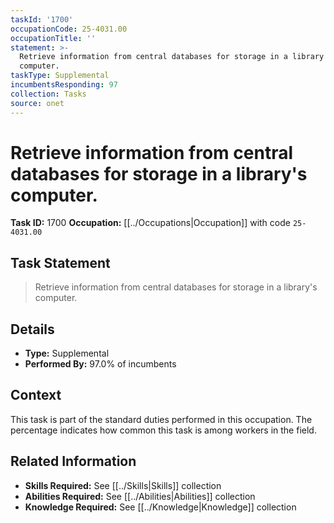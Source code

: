 ```yaml
---
taskId: '1700'
occupationCode: 25-4031.00
occupationTitle: ''
statement: >-
  Retrieve information from central databases for storage in a library's
  computer.
taskType: Supplemental
incumbentsResponding: 97
collection: Tasks
source: onet
---
```

# Retrieve information from central databases for storage in a library's computer.

**Task ID:** 1700
**Occupation:** [[../Occupations|Occupation]] with code `25-4031.00`

## Task Statement

> Retrieve information from central databases for storage in a library's computer.

## Details

- **Type:** Supplemental
- **Performed By:** 97.0% of incumbents

## Context

This task is part of the standard duties performed in this occupation. The percentage indicates how common this task is among workers in the field.

## Related Information

- **Skills Required:** See [[../Skills|Skills]] collection
- **Abilities Required:** See [[../Abilities|Abilities]] collection
- **Knowledge Required:** See [[../Knowledge|Knowledge]] collection
